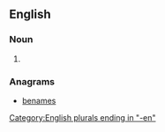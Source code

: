 ==English==

===Noun===
{{head|en|noun plural form}}

# {{plural of|baseman|lang=en}}

===Anagrams===
* [[benames#English|benames]]

[[Category:English plurals ending in "-en"]]